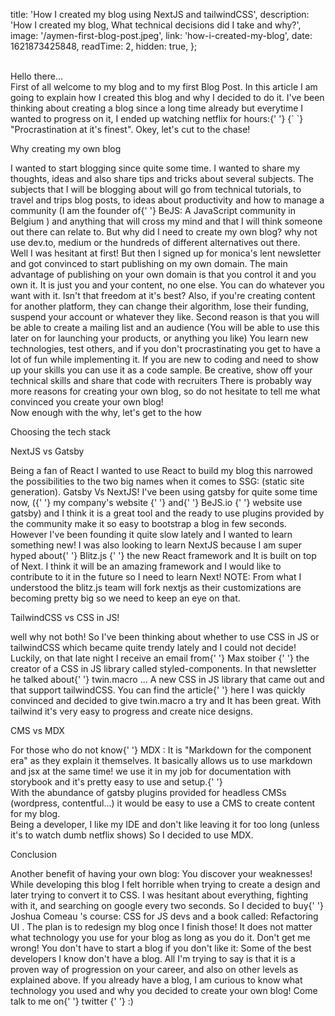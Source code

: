 
  title: 'How I created my blog using NextJS and tailwindCSS',
  description:
    'How I created my blog, What technical decisions did I take and why?',
  image: '/aymen-first-blog-post.jpeg',
  link: 'how-i-created-my-blog',
  date: 1621873425848,
  readTime: 2,
  hidden: true,
};


<br />
<FunkyWord>Hello there...</FunkyWord>
<br />
<Paragraph>
  First of all welcome to my blog and to my first Blog Post. In this article I
  am going to explain how I created this blog and why I decided to do it.
</Paragraph>
<Paragraph>
  I've been thinking about creating a blog since a long time already but
  everytime I wanted to progress on it, I ended up watching netflix for hours:{' '}
  {` `}
  <FunkyWord>"Procrastination at it's finest".</FunkyWord> Okey, let's cut to the
  chase!
</Paragraph>

<Heading tag="h2"> Why creating my own blog</Heading>

<Paragraph>
  I wanted to start blogging since quite some time. I wanted to share my
  thoughts, ideas and also share tips and tricks about several subjects. The
  subjects that I will be blogging about will go from technical tutorials, to
  travel and trips blog posts, to ideas about productivity and how to manage a
  community (I am the founder of{' '}
  <BeautifulLink target="_blank" href="https://bejs.io">
    BeJS: A JavaScript community in Belgium
  </BeautifulLink>
  ) and anything that will cross my mind and that I will think someone out there
  can relate to.
</Paragraph>
<Paragraph>
  But why did I need to create my own blog? why not use dev.to, medium or the
  hundreds of different alternatives out there. <br />
  Well I was hesitant at first! But then I signed up for monica's lent newsletter
  and got convinced to start publishing on my own domain.
</Paragraph>
<Paragraph>
  The main advantage of publishing on your own domain is that you control it and
  you own it. It is just you and your content, no one else. You can do whatever
  you want with it. Isn't that freedom at it's best? Also, if you're creating
  content for another platform, they can change their algorithm, lose their
  funding, suspend your account or whatever they like.
</Paragraph>
<Paragraph>
  Second reason is that you will be able to create a mailing list and an
  audience (You will be able to use this later on for launching your products,
  or anything you like)
</Paragraph>
<Paragraph>
  You learn new technologies, test others, and if you don't procrastinating you
  get to have a lot of fun while implementing it.
</Paragraph>
<Paragraph>
  If you are new to coding and need to show up your skills you can use it as a
  code sample. Be creative, show off your technical skills and share that code
  with recruiters
</Paragraph>
<Paragraph>
  There is probably way more reasons for creating your own blog, so do not
  hesitate to tell me what convinced you create your own blog!
  <br />
  Now enough with the why, let's get to the how
</Paragraph>

<Heading tag="h2">Choosing the tech stack</Heading>

<Heading tag="h3">NextJS vs Gatsby</Heading>

<Paragraph>
  Being a fan of React I wanted to use React to build my blog this narrowed the
  possibilities to the two big names when it comes to SSG: (static site
  generation). Gatsby Vs NextJS!
</Paragraph>
<Paragraph>
  I've been using gatsby for quite some time now, ({' '}
  <BeautifulLink target="_blank" href="https://www.b2asolutions.com/">
    my company's website
  </BeautifulLink>{' '}
  and{' '}
  <BeautifulLink target="_blank" href="https://www.bejs.io/">
    BeJS.io
  </BeautifulLink>{' '}
  website use gatsby) and I think it is a great tool and the ready to use
  plugins provided by the community make it so easy to bootstrap a blog in few
  seconds. However I've been founding it quite slow lately and I wanted to learn
  something new! I was also looking to learn NextJS because I am super hyped
  about{' '}
  <BeautifulLink target="_blank" href="https://blitzjs.com/">
    Blitz.js
  </BeautifulLink>{' '}
  the new React framework and It is built on top of Next. I think it will be an
  amazing framework and I would like to contribute to it in the future so I need
  to learn Next!
</Paragraph>
<Note>
  NOTE: From what I understood the blitz.js team will fork nextjs as their
  customizations are becoming pretty big so we need to keep an eye on that.
</Note>

<Heading tag="h3">TailwindCSS vs CSS in JS!</Heading>

<Paragraph>
  well why not both! So I've been thinking about whether to use CSS in JS or
  tailwindCSS which became quite trendy lately and I could not decide! Luckily,
  on that late night I receive an email from{' '}
  <BeautifulLink target="_blank" href="https://twitter.com/mxstbr">
    Max stoiber
  </BeautifulLink>{' '}
  the creator of a CSS in JS library called styled-components. In that
  newsletter he talked about{' '}
  <BeautifulLink
    target="_blank"
    href="https://github.com/ben-rogerson/twin.macro"
  >
    twin.macro
  </BeautifulLink>
  ... A new CSS in JS library that came out and that support tailwindCSS. You
  can find the article{' '}
  <BeautifulLink target="_blank" href="https://mxstbr.com/thoughts/tailwind/">
    here
  </BeautifulLink>
</Paragraph>
<Paragraph>
  I was quickly convinced and decided to give twin.macro a try and It has been
  great. With tailwind it's very easy to progress and create nice designs.
</Paragraph>

<Heading tag="h3">CMS vs MDX</Heading>

<Paragraph>
  For those who do not know{' '}
  <BeautifulLink target="_blank" href="https://mdxjs.com/">
    MDX
  </BeautifulLink>
  : It is "Markdown for the component era" as they explain it themselves. It
  basically allows us to use markdown and jsx at the same time! we use it in my
  job for documentation with storybook and it's pretty easy to use and setup.{' '}
  <br />
  With the abundance of gatsby plugins provided for headless CMSs (wordpress, contentful...)
  it would be easy to use a CMS to create content for my blog. <br />
  Being a developer, I like my IDE and don't like leaving it for too long
  (unless it's to watch dumb netflix shows) So I decided to use MDX.
</Paragraph>

<Heading tag="h2"> Conclusion</Heading>

<Paragraph>
  Another benefit of having your own blog: You discover your weaknesses! While
  developing this blog I felt horrible when trying to create a design and later
  trying to convert it to CSS. I was hesitant about everything, fighting with
  it, and searching on google every two seconds. So I decided to buy{' '}
  <BeautifulLink target="_blank" href="https://twitter.com/joshwcomeau">
    Joshua Comeau
  </BeautifulLink>
  's course: <BeautifulLink target="_blank" href="https://css-for-js.dev/">
    CSS for JS devs
  </BeautifulLink> and a book called: <BeautifulLink
    target="_blank"
    href="https://www.refactoringui.com/book"
  >
    Refactoring UI
  </BeautifulLink>. The plan is to redesign my blog once I finish those!
</Paragraph>
<Paragraph>
  It does not matter what technology you use for your blog as long as you do it.
  Don't get me wrong! You don't have to start a blog if you don't like it: Some
  of the best developers I know don't have a blog. All I'm trying to say is that
  it is a proven way of progression on your career, and also on other levels as
  explained above.
</Paragraph>
<Paragraph>
  If you already have a blog, I am curious to know what technology you used and
  why you decided to create your own blog! Come talk to me on{' '}
  <BeautifulLink href="https://twitter.com/intent/tweet?screen_name=Aymen_Ben_Amor&ref_src=twsrc%5Etfw">
    twitter
  </BeautifulLink>{' '}
  :)
</Paragraph>
